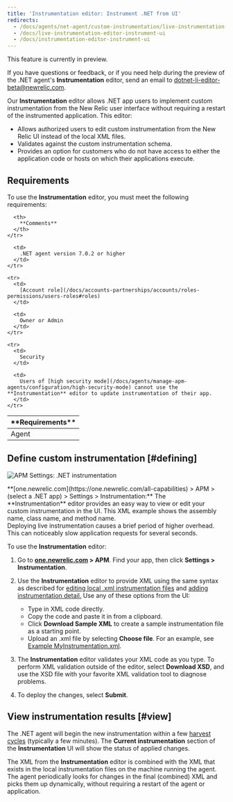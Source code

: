 ```yaml
---
title: 'Instrumentation editor: Instrument .NET from UI'
redirects:
  - /docs/agents/net-agent/custom-instrumentation/live-instrumentation-editor-instrument-ui
  - /docs/live-instrumentation-editor-instrument-ui
  - /docs/instrumentation-editor-instrument-ui
---
```



<Callout title="PREVIEW FEATURE">
  This feature is currently in preview.

  If you have questions or feedback, or if you need help during the preview of the .NET agent's **Instrumentation** editor, send an email to [dotnet-li-editor-beta@newrelic.com](mailto:dotnet-li-editor-beta@newrelic.com).
</Callout>

Our **Instrumentation** editor allows .NET app users to implement custom instrumentation from the New Relic user interface without requiring a restart of the instrumented application. This editor:

* Allows authorized users to edit custom instrumentation from the New Relic UI instead of the local XML files.
* Validates against the custom instrumentation schema.
* Provides an option for customers who do not have access to either the application code or hosts on which their applications execute.

## Requirements

To use the **Instrumentation** editor, you must meet the following requirements:

<table>
  <thead>
    <tr>
      <th width={200}>
        **Requirements**
      </th>

      <th>
        **Comments**
      </th>
    </tr>
  </thead>

  <tbody>
    <tr>
      <td>
        Agent
      </td>

      <td>
        .NET agent version 7.0.2 or higher
      </td>
    </tr>

    <tr>
      <td>
        [Account role](/docs/accounts-partnerships/accounts/roles-permissions/users-roles#roles)
      </td>

      <td>
        Owner or Admin
      </td>
    </tr>

    <tr>
      <td>
        Security
      </td>

      <td>
        Users of [high security mode](/docs/agents/manage-apm-agents/configuration/high-security-mode) cannot use the **Instrumentation** editor to update instrumentation of their app.
      </td>
    </tr>
  </tbody>
</table>

## Define custom instrumentation [#defining]

<img
  title="APM Settings: .NET instrumentation"
  alt="APM Settings: .NET instrumentation"
  src={netInstrumentation}
/>

<figcaption>
  **[one.newrelic.com](https://one.newrelic.com/all-capabilities) > APM > (select a .NET app) > Settings > Instrumentation:** The **Instrumentation** editor provides an easy way to view or edit your custom instrumentation in the UI. This XML example shows the assembly name, class name, and method name.
</figcaption>

<Callout variant="important">
  Deploying live instrumentation causes a brief period of higher overhead. This can noticeably slow application requests for several seconds.
</Callout>

To use the **Instrumentation** editor:

1. Go to **[one.newrelic.com](https://one.newrelic.com/all-capabilities) > APM**. Find your app, then click **Settings > Instrumentation**.
2. Use the **Instrumentation** editor to provide XML using the same syntax as described for [editing local .xml instrumentation files](/docs/agents/net-agent/custom-instrumentation/create-transactions-xml-net) and [adding instrumentation detail.](/docs/agents/net-agent/custom-instrumentation/add-detail-transactions-xml-net) Use any of these options from the UI:

   * Type in XML code directly.
   * Copy the code and paste it in from a clipboard.
   * Click **Download Sample XML** to create a sample instrumentation file as a starting point.
   * Upload an .xml file by selecting **Choose file**. For an example, see [Example MyInstrumentation.xml](/docs/agents/net-agent/custom-instrumentation/add-detail-transactions-xml-net#sample).
3. The **Instrumentation** editor validates your XML code as you type. To perform XML validation outside of the editor, select **Download XSD**, and use the XSD file with your favorite XML validation tool to diagnose problems.
4. To deploy the changes, select **Submit**.

## View instrumentation results [#view]

The .NET agent will begin the new instrumentation within a few [harvest cycles](/docs/using-new-relic/welcome-new-relic/getting-started/glossary#harvest-cycle) (typically a few minutes). The **Current instrumentation** section of the **Instrumentation** UI will show the status of applied changes.

The XML from the **Instrumentation** editor is combined with the XML that exists in the local instrumentation files on the machine running the agent. The agent periodically looks for changes in the final (combined) XML and picks them up dynamically, without requiring a restart of the agent or application.
